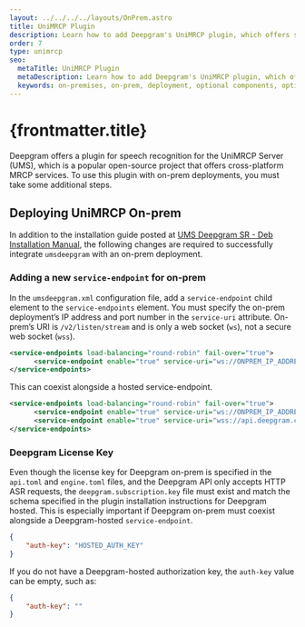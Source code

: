 ```yaml
---
layout: ../../../../layouts/OnPrem.astro
title: UniMRCP Plugin
description: Learn how to add Deepgram's UniMRCP plugin, which offers speech recognition for cross-platform MRCP services, to Deepgram on-prem deployments.
order: 7
type: unimrcp
seo:
  metaTitle: UniMRCP Plugin
  metaDescription: Learn how to add Deepgram's UniMRCP plugin, which offers speech recognition for cross-platform MRCP services, to Deepgram on-prem deployments.
  keywords: on-premises, on-prem, deployment, optional components, optional, unimrcp, plugin
---
```


# {frontmatter.title}

Deepgram offers a plugin for speech recognition for the UniMRCP Server (UMS), which is a popular open-source project that offers cross-platform MRCP services. To use this plugin with on-prem deployments, you must take some additional steps.

## Deploying UniMRCP On-prem

In addition to the installation guide posted at [UMS Deepgram SR - Deb Installation Manual](https://docs.unispeech.io/en/ums/deepgram/speech-recog/install-deb), the following changes are required to successfully integrate `umsdeepgram` with an on-prem deployment.

### Adding a new `service-endpoint` for on-prem

In the `umsdeepgram.xml` configuration file, add a `service-endpoint` child element to the `service-endpoints` element. You must specify the on-prem deployment’s IP address and port number in the `service-uri` attribute. On-prem’s URI is `/v2/listen/stream` and is only a web socket (`ws`), not a secure web socket (`wss`).

```xml
<service-endpoints load-balancing="round-robin" fail-over="true">
      <service-endpoint enable="true" service-uri="ws://ONPREM_IP_ADDRESS:ONPREM_PORT/v2/listen/stream"/>
</service-endpoints>
```

This can coexist alongside a hosted service-endpoint.

```xml
<service-endpoints load-balancing="round-robin" fail-over="true">
      <service-endpoint enable="true" service-uri="ws://ONPREM_IP_ADDRESS:ONPREM_PORT/v2/listen/stream"/>
      <service-endpoint enable="true" service-uri="wss://api.deepgram.com/v1/listen"/>
</service-endpoints>
```

### Deepgram License Key

Even though the license key for Deepgram on-prem is specified in the `api.toml` and `engine.toml` files, and the Deepgram API only accepts HTTP ASR requests, the `deepgram.subscription.key` file must exist and match the schema specified in the plugin installation instructions for Deepgram hosted. This is especially important if Deepgram on-prem must coexist alongside a Deepgram-hosted `service-endpoint`.

```json
{
	"auth-key": "HOSTED_AUTH_KEY"
}
```

If you do not have a Deepgram-hosted authorization key, the `auth-key` value can be empty, such as:

```json
{
	"auth-key": ""
}
```
